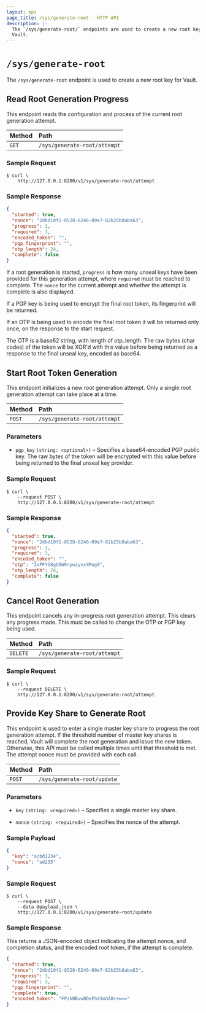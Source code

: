 ```yaml
---
layout: api
page_title: /sys/generate-root - HTTP API
description: |-
  The `/sys/generate-root/` endpoints are used to create a new root key for
  Vault.
---
```


# `/sys/generate-root`

The `/sys/generate-root` endpoint is used to create a new root key for Vault.

## Read Root Generation Progress

This endpoint reads the configuration and process of the current root generation
attempt.

| Method | Path                         |
| :----- | :--------------------------- |
| `GET`  | `/sys/generate-root/attempt` |

### Sample Request

```shell-session
$ curl \
    http://127.0.0.1:8200/v1/sys/generate-root/attempt
```

### Sample Response

```json
{
  "started": true,
  "nonce": "2dbd10f1-8528-6246-09e7-82b25b8aba63",
  "progress": 1,
  "required": 3,
  "encoded_token": "",
  "pgp_fingerprint": "",
  "otp_length": 24,
  "complete": false
}
```

If a root generation is started, `progress` is how many unseal keys have been
provided for this generation attempt, where `required` must be reached to
complete. The `nonce` for the current attempt and whether the attempt is
complete is also displayed.

If a PGP key is being used to encrypt the final root
token, its fingerprint will be returned.

If an OTP is being used to encode the final root token it will be returned only
once, on the response to the start request.

The OTP is a base62 string, with length of otp_length.
The raw bytes (char codes) of the token will be XOR'd with
this value before being returned as a response to the final unseal
key, encoded as base64.

## Start Root Token Generation

This endpoint initializes a new root generation attempt. Only a single root
generation attempt can take place at a time.

| Method | Path                         |
| :----- | :--------------------------- |
| `POST` | `/sys/generate-root/attempt` |

### Parameters

- `pgp_key` `(string: <optional>)` – Specifies a base64-encoded PGP public key.
  The raw bytes of the token will be encrypted with this value before being
  returned to the final unseal key provider.

### Sample Request

```shell-session
$ curl \
    --request POST \
    http://127.0.0.1:8200/v1/sys/generate-root/attempt
```

### Sample Response

```json
{
  "started": true,
  "nonce": "2dbd10f1-8528-6246-09e7-82b25b8aba63",
  "progress": 1,
  "required": 3,
  "encoded_token": "",
  "otp": "2vPFYG8gUSW9npwzyvxXMug0",
  "otp_length": 24,
  "complete": false
}
```

## Cancel Root Generation

This endpoint cancels any in-progress root generation attempt. This clears any
progress made. This must be called to change the OTP or PGP key being used.

| Method   | Path                         |
| :------- | :--------------------------- |
| `DELETE` | `/sys/generate-root/attempt` |

### Sample Request

```shell-session
$ curl \
    --request DELETE \
    http://127.0.0.1:8200/v1/sys/generate-root/attempt
```

## Provide Key Share to Generate Root

This endpoint is used to enter a single master key share to progress the root
generation attempt. If the threshold number of master key shares is reached,
Vault will complete the root generation and issue the new token. Otherwise,
this API must be called multiple times until that threshold is met. The attempt
nonce must be provided with each call.

| Method | Path                        |
| :----- | :-------------------------- |
| `POST` | `/sys/generate-root/update` |

### Parameters

- `key` `(string: <required>)` – Specifies a single master key share.

- `nonce` `(string: <required>)` – Specifies the nonce of the attempt.

### Sample Payload

```json
{
  "key": "acbd1234",
  "nonce": "ad235"
}
```

### Sample Request

```shell-session
$ curl \
    --request POST \
    --data @payload.json \
    http://127.0.0.1:8200/v1/sys/generate-root/update
```

### Sample Response

This returns a JSON-encoded object indicating the attempt nonce, and completion
status, and the encoded root token, if the attempt is complete.

```json
{
  "started": true,
  "nonce": "2dbd10f1-8528-6246-09e7-82b25b8aba63",
  "progress": 3,
  "required": 3,
  "pgp_fingerprint": "",
  "complete": true,
  "encoded_token": "FPzkNBvwNDeFh4SmGA8c+w=="
}
```
